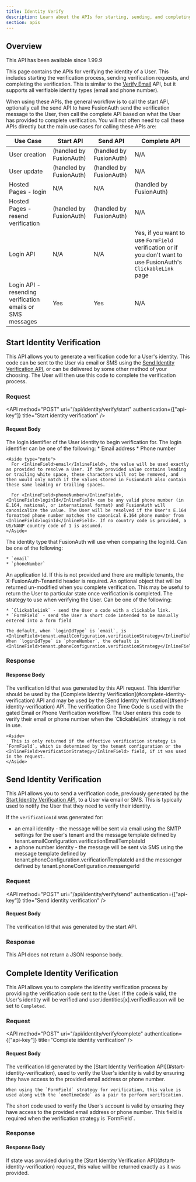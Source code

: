```yaml
---
title: Identity Verify
description: Learn about the APIs for starting, sending, and completing identity verification.
section: apis
---
```


## Overview

<Aside type="version">
  This API has been available since 1.99.9
</Aside>

This page contains the APIs for verifying the identity of a User. This includes starting the verification process, sending verification requests, and completing the verification. This is similar to the [Verify Email](/docs/apis/users#verify-a-users-email) API, but it supports all verifiable identity types (email and phone number).

When using these APIs, the general workflow is to call the start API, optionally call the send API to have FusionAuth send the verification message to the User, then call the complete API based on what the User has provided to complete verification. You will not often need to call these APIs directly but the main use cases for calling these APIs are:

| Use Case                                              | Start API                | Send API                | Complete API                                                                                                   |
|-------------------------------------------------------|--------------------------|-------------------------|----------------------------------------------------------------------------------------------------------------|
| User creation                                         | (handled by FusionAuth)  | (handled by FusionAuth) | N/A                                                                                                            |
| User update                                           | (handled by FusionAuth)  | (handled by FusionAuth) | N/A                                                                                                            |
| Hosted Pages - login                                  | N/A                      | N/A                     | (handled by FusionAuth)                                                                                        |
| Hosted Pages - resend verification                    | (handled by FusionAuth)  | (handled by FusionAuth) | N/A                                                                                                            |
| Login API                                             | N/A                      | N/A                     | Yes, if you want to use `FormField` verification or if you don't want to use FusionAuth's `ClickableLink` page |
| Login API - resending verification emails or SMS messages | Yes                      | Yes                     | N/A                                                                                                            |

## Start Identity Verification

This API allows you to generate a verification code for a User's identity. This code can be sent to the User via email or SMS using the [Send Identity Verification API](#send-identity-verification), or can be delivered by some other method of your choosing. The User will then use this code to complete the verification process.

### Request

<API method="POST" uri="/api/identity/verify/start" authentication={["api-key"]}
     title="Start identity verification" />

<XFusionauthTenantIdHeaderScopedOperation />

#### Request Body

<APIBlock>
  <APIField name="loginId" type="String" required>
    The login identifier of the User identity to begin verification for. The login identifier can be one of the following:
    * Email address
    * Phone number

    <Aside type="note">
      For <InlineField>email</InlineField>, the value will be used exactly as provided to resolve a User. If the provided value contains leading or trailing white space, these characters will not be removed, and then would only match if the values stored in FusionAuth also contain these same leading or trailing spaces.

      For <InlineField>phoneNumber</InlineField>, <InlineField>loginId</InlineField> can be any valid phone number (in E.164, national, or international format) and FusionAuth will canonicalize the value. The User will be resolved if the User's E.164 formatted phone number matches the canonical E.164 phone number from <InlineField>loginId</InlineField>. If no country code is provided, a US/NANP country code of 1 is assumed.
    </Aside>
  </APIField>
  <APIField name="loginIdType" type="String" required>
    The identity type that FusionAuth will use when comparing the <InlineField>loginId</InlineField>. Can be one of the following:

    * `email`
    * `phoneNumber`
  </APIField>

  <APIField name="applicationId" type="UUID" optional>
    An application Id. If this is not provided and there are multiple tenants, the <InlineField>X-FusionAuth-TenantId</InlineField> header is required.
  </APIField>
  <APIField name="state" type="Object" optional>
    An optional object that will be returned un-modified when you complete verification. This may be useful to return the User to particular state once verification is completed.
  </APIField>
  <APIField name="verificationStrategy" type="String" optional defaults="tenant value">
    The strategy to use when verifying the User. Can be one of the following:

    * `ClickableLink` - send the User a code with a clickable link.
    * `FormField` - send the User a short code intended to be manually entered into a form field

    The default, when `loginIdType` is `email`, is <InlineField>tenant.emailConfiguration.verificationStrategy</InlineField>. When `loginIdType` is `phoneNumber`, the default is <InlineField>tenant.phoneConfiguration.verificationStrategy</InlineField>.
  </APIField>
</APIBlock>

### Response

<StandardPostResponseCodes never_search_error />

#### Response Body

<APIBlock>
  <APIField name="verificationId" type="String">
    The verification Id that was generated by this API request. This identifier should be used by the [Complete Identity Verification](#complete-identity-verification) API and may be used by the [Send Identity Verification](#send-identity-verification) API.
  </APIField>
  <APIField name="oneTimeCode" type="String" optional>
    The verification One Time Code is used with the gated Email or Phone Verification workflow. The User enters this code to verify their email or phone number when the `ClickableLink` strategy is not in use.

    <Aside>
      This is only returned if the effective verification strategy is `FormField`, which is determined by the tenant configuration or the <InlineField>verificationStrategy</InlineField> field, if it was used in the request.
    </Aside>
  </APIField>
</APIBlock>

<JSON title="Example Response JSON" src="identity/verify/start-response-body.json" />

<JSON title="Example Response JSON with oneTimeCode" src="identity/verify/start-response-otp-body.json" />

## Send Identity Verification

This API allows you to send a verification code, previously generated by the [Start Identity Verification API](#start-identity-verification), to a User via email or SMS. This is typically used to notify the User that they need to verify their identity.

If the `verificationId` was generated for:
* an email identity - the message will be sent via email using the SMTP settings for the user's tenant and the message template defined by <InlineField>tenant.emailConfiguration.verificationEmailTemplateId</InlineField>
* a phone number identity - the message will be sent via SMS using the message template defined by <InlineField>tenant.phoneConfiguration.verificationTemplateId</InlineField> and the messenger defined by <InlineField>tenant.phoneConfiguration.messengerId</InlineField>

### Request

<API method="POST" uri="/api/identity/verify/send" authentication={["api-key"]}
     title="Send identity verification" />

<XFusionauthTenantIdHeaderScopedOperation />

#### Request Body

<APIBlock>
  <APIField name="verificationId" type="String" required>
    The verification Id that was generated by the start API.
  </APIField>
</APIBlock>

### Response

This API does not return a JSON response body.

<StandardPostResponseCodes never_search_error
                           success_code="200"
                           success_message="The request was successful. The response will be empty." />

## Complete Identity Verification

This API allows you to complete the identity verification process by providing the verification code sent to the User. If the code is valid, the User's identity will be verified and <InlineField>user.identities\[x].verifiedReason</InlineField> will be set to `Completed`.

### Request

<API method="POST" uri="/api/identity/verify/complete" authentication={["api-key"]}
     title="Complete identity verification" />

<XFusionauthTenantIdHeaderScopedOperation />

#### Request Body

<APIBlock>
  <APIField name="verificationId" type="String" required>
    The verification Id generated by the [Start Identity Verification API](#start-identity-verification), used to verify the User's identity is valid by ensuring they have access to the provided email address or phone number.

    When using the `FormField` strategy for verification, this value is used along with the `oneTimeCode` as a pair to perform verification.
  </APIField>
  <APIField name="oneTimeCode" type="String" optional>
    The short code used to verify the User's account is valid by ensuring they have access to the provided email address or phone number. This field is required when the verification strategy is `FormField`.
  </APIField>

</APIBlock>

### Response

<StandardPostResponseCodes never_search_error />

#### Response Body

<APIBlock>
  <APIField name="state" type="Object">
    If <InlineField>state</InlineField> was provided during the [Start Identity Verification API](#start-identity-verification) request, this value will be returned exactly as it was provided.
  </APIField>
</APIBlock>

<JSON title="Example Response JSON" src="identity/verify/complete-response-body.json" />

<JSON title="Example Response JSON with state" src="identity/verify/complete-response-body-state.json" />
